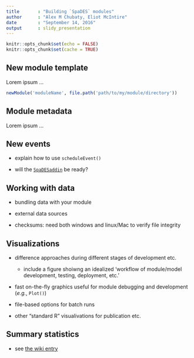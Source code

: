 ```yaml
---
title       : "Building `SpaDES` modules"
author      : "Alex M Chubaty, Eliot McIntire"
date        : "September 14, 2016"
output      : slidy_presentation
---
```


```r
knitr::opts_chunk$set(echo = FALSE)
knitr::opts_chunk$set(cache = TRUE)
```

## New module template

Lorem ipsum ...

```r
newModule('moduleName', file.path('path/to/my/module/directory'))
```

## Module metadata

Lorem ipsum ...

## New events

- explain how to use `scheduleEvent()`

- will the [`SpaDESaddin`](https://github.com/PredictiveEcology/SpaDES/issues/298) be ready?

## Working with data

- bundling data with your module

- external data sources

- checksums: need both windows and linux/Mac to verify file integrity

## Visualizations

- difference approaches during different stages of development etc.

    - include a figure shoiwng an idealized 'workflow of module/model development, testing, deployment, etc.'

- fast on-the-fly graphics useful for module debugging and development (*e.g.*, `Plot()`)

- file-based options for batch runs

- other "standard R" visualivations for publication etc.

## Summary statistics

- see [the wiki entry](https://github.com/PredictiveEcology/SpaDES/wiki/Summary-statistics-in-simulations)
